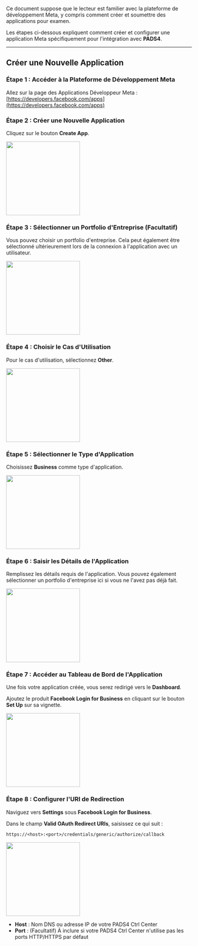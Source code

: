 Ce document suppose que le lecteur est familier avec la plateforme de développement Meta, y compris comment créer et soumettre des applications pour examen.

Les étapes ci-dessous expliquent comment créer et configurer une application Meta spécifiquement pour l'intégration avec **PADS4**.

***

## Créer une Nouvelle Application

### Étape 1 : Accéder à la Plateforme de Développement Meta

Allez sur la page des Applications Développeur Meta :\
[https://developers.facebook.com/apps](https://developers.facebook.com/apps)

### Étape 2 : Créer une Nouvelle Application

Cliquez sur le bouton **Create App**.

<img height="200" src="/images/ctrl-centre/credentials/meta/create-app.png" />

### Étape 3 : Sélectionner un Portfolio d'Entreprise (Facultatif)

Vous pouvez choisir un portfolio d'entreprise. Cela peut également être sélectionné ultérieurement lors de la connexion à l'application avec un utilisateur.

<img height="200" src="/images/ctrl-centre/credentials/meta/business-portfolio.png" />

### Étape 4 : Choisir le Cas d'Utilisation

Pour le cas d'utilisation, sélectionnez **Other**.

<img height="200" src="/images/ctrl-centre/credentials/meta/other.png" />

### Étape 5 : Sélectionner le Type d'Application

Choisissez **Business** comme type d'application.

<img height="200" src="/images/ctrl-centre/credentials/meta/business-app-type.png" />

### Étape 6 : Saisir les Détails de l'Application

Remplissez les détails requis de l'application. Vous pouvez également sélectionner un portfolio d'entreprise ici si vous ne l'avez pas déjà fait.

<img height="200" src="/images/ctrl-centre/credentials/meta/app-details.png" />

### Étape 7 : Accéder au Tableau de Bord de l'Application

Une fois votre application créée, vous serez redirigé vers le **Dashboard**.

Ajoutez le produit **Facebook Login for Business** en cliquant sur le bouton **Set Up** sur sa vignette.

<img height="200" src="/images/ctrl-centre/credentials/meta/setup-button.png" />

### Étape 8 : Configurer l'URI de Redirection

Naviguez vers **Settings** sous **Facebook Login for Business**.

Dans le champ **Valid OAuth Redirect URIs**, saisissez ce qui suit :

```
https://<host>:<port>/credentials/generic/authorize/callback
```

<img height="200" src="/images/ctrl-centre/credentials/meta/redirect.png" />

* **Host** : Nom DNS ou adresse IP de votre PADS4 Ctrl Center
* **Port** : (Facultatif) À inclure si votre PADS4 Ctrl Center n'utilise pas les ports HTTP/HTTPS par défaut
